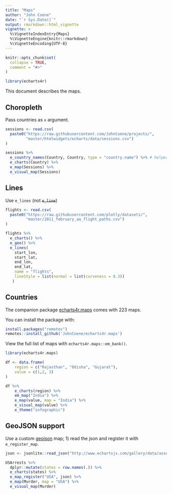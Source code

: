 ```yaml
---
title: "Maps"
author: "John Coene"
date: "`r Sys.Date()`"
output: rmarkdown::html_vignette
vignette: >
  %\VignetteIndexEntry{Maps}
  %\VignetteEngine{knitr::rmarkdown}
  %\VignetteEncoding{UTF-8}
---
```


```r
knitr::opts_chunk$set(
  collapse = TRUE,
  comment = "#>"
)

library(echarts4r)
```

This document describes the maps.

## Choropleth

Pass countries as `x` argument.

```r
sessions <- read.csv(
  paste0("https://raw.githubusercontent.com/JohnCoene/projects/",
         "master/htmlwidgets/echarts/data/sessions.csv")
)

sessions %>% 
  e_country_names(Country, Country, type = "country.name") %>% # helper
  e_charts(Country) %>% 
  e_map(Sessions) %>% 
  e_visual_map(Sessions)
```

## Lines

Use `e_lines` (not ~~`e_line`~~)

```r
flights <- read.csv(
  paste0("https://raw.githubusercontent.com/plotly/datasets/",
         "master/2011_february_aa_flight_paths.csv")
)

flights %>% 
  e_charts() %>% 
  e_geo() %>% 
  e_lines(
    start_lon, 
    start_lat, 
    end_lon, 
    end_lat,
    name = "flights",
    lineStyle = list(normal = list(curveness = 0.3))
   )
```

## Countries

The companion package [echarts4r.maps](https://github.com/JohnCoene/echarts4r.maps) comes with 223 maps.

You can install the package with:

```r
install.packages("remotes")
remotes::install_github('JohnCoene/echarts4r.maps')
```

View the full list of maps with `echarts4r.maps::em_bank()`.

```r
library(echarts4r.maps)

df <- data.frame(
    region = c("Rajasthan", "Odisha", "Gujarat"), 
    value = c(1,2, 3)
)

df %>% 
    e_charts(region) %>%
    em_map("India") %>% 
    e_map(value, map = "India") %>% 
    e_visual_map(value) %>% 
    e_theme("infographic")
```

## GeoJSON support

Use a custom [geojson](http://geojson.org/) map; 1) read the json and register it with `e_register_map`.

```r
json <- jsonlite::read_json("http://www.echartsjs.com/gallery/data/asset/geo/USA.json")

USArrests %>%
  dplyr::mutate(states = row.names(.)) %>%
  e_charts(states) %>%
  e_map_register("USA", json) %>%
  e_map(Murder, map = "USA") %>% 
  e_visual_map(Murder)
```
